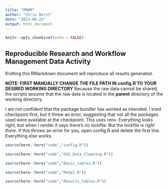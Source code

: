 ```yaml
---
title: "RRWM"
author: "Chris Borst"
date: "2023-09-22"
output: html_document
---
```


```r
knitr::opts_chunk$set(echo = FALSE)
```

## Reproducible Research and Workflow Management Data Activity

Knitting this RMarkdown document will reproduce all results generated.

**NOTE: FIRST MANUALLY CHANGE THE FILE PATH IN config.R TO YOUR DESIRED WORKING DIRECTORY**
Because the raw data cannot be shared, the scripts assume that the raw data is located in 
the **parent** directory of the working directory.

I am not confident that the package bundler has worked as intended. I tried checkpoint first, but
it threw an error, suggesting that not all the packages used were available at the checkpoint.
This uses renv. Everything *looks* right, but when I render it says there's no lockfile. But the
lockfile is _right there_. If this throws an error for you, open config.R and delete the first line.
Everything else works.

```r
source(here::here("code","config.R"))
```


```r
source(here::here("code","GSS_Data_Cleaning.R"))
```


```r
source(here::here("code","Basic_tables.R"))
```


```r
source(here::here("code","Model.R"))
```


```r
source(here::here("code","Results_tables.R"))
```

